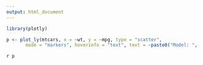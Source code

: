 ```yaml
---
output: html_document
---
```


``` r
library(plotly)

p <- plot_ly(mtcars, x = ~wt, y = ~mpg, type = "scatter", 
       mode = "markers", hoverinfo = "text", text = ~paste0("Model: ", rownames(mtcars), " </br> Weight: ", wt, "</br> MPG: ", mpg))
```

`r p`